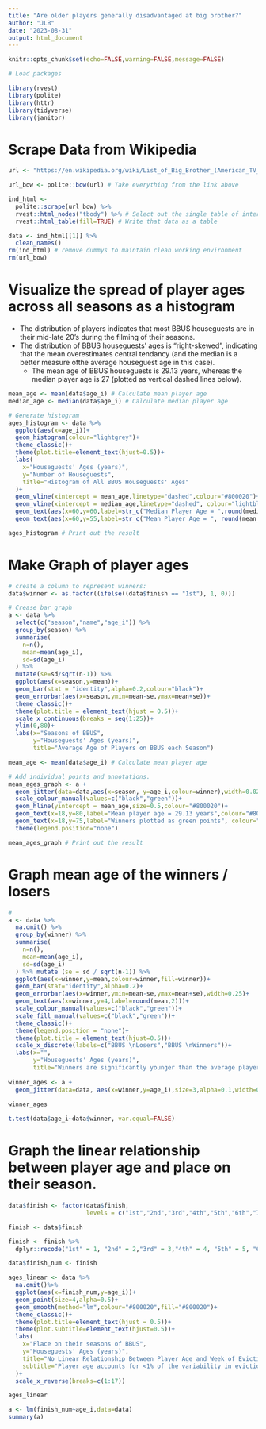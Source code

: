 ```yaml
---
title: "Are older players generally disadvantaged at big brother?"
author: "JLB"
date: "2023-08-31"
output: html_document
---
```


```r
knitr::opts_chunk$set(echo=FALSE,warning=FALSE,message=FALSE)

# Load packages

library(rvest)
library(polite)
library(httr)
library(tidyverse)
library(janitor)
```

# Scrape Data from Wikipedia 
```r
url <- "https://en.wikipedia.org/wiki/List_of_Big_Brother_(American_TV_series)_houseguests"

url_bow <- polite::bow(url) # Take everything from the link above

ind_html <- 
  polite::scrape(url_bow) %>% 
  rvest::html_nodes("tbody") %>% # Select out the single table of interest 
  rvest::html_table(fill=TRUE) # Write that data as a table

data <- ind_html[[1]] %>% 
  clean_names()
rm(ind_html) # remove dummys to maintain clean working environment
rm(url_bow)
```

# Visualize the spread of player ages across all seasons as a histogram

- The distribution of players indicates that most BBUS houseguests are in their mid-late 20's during the filming of their seasons. 
- The distribution of BBUS houseguests' ages is "right-skewed", indicating that the mean overestimates central tendancy (and the median is a better measure ofthe average houseguest age in this case). 
    + The mean age of BBUS houseguests is 29.13 years, whereas the median player age is 27 (plotted as vertical dashed lines below). 

```r
mean_age <- mean(data$age_i) # Calculate mean player age
median_age <- median(data$age_i) # Calculate median player age

# Generate histogram
ages_histogram <- data %>% 
  ggplot(aes(x=age_i))+
  geom_histogram(colour="lightgrey")+
  theme_classic()+
  theme(plot.title=element_text(hjust=0.5))+
  labs(
    x="Houseguests' Ages (years)",
    y="Number of Houseguests",
    title="Histogram of All BBUS Houseguests' Ages"
  )+
  geom_vline(xintercept = mean_age,linetype="dashed",colour="#800020")+
  geom_vline(xintercept = median_age,linetype="dashed", colour="lightblue")+
  geom_text(aes(x=60,y=60,label=str_c("Median Player Age = ",round(median_age,2 ))),colour="lightblue")+
  geom_text(aes(x=60,y=55,label=str_c("Mean Player Age = ", round(mean_age,2))),colour="#800020")

ages_histogram # Print out the result
```

# Make Graph of player ages 
```r
# create a column to represent winners:
data$winner <- as.factor((ifelse((data$finish == "1st"), 1, 0)))

# Crease bar graph
a <- data %>%
  select(c("season","name","age_i")) %>%
  group_by(season) %>%
  summarise(
    n=n(),
    mean=mean(age_i),
    sd=sd(age_i)
  ) %>%
  mutate(se=sd/sqrt(n-1)) %>%
  ggplot(aes(x=season,y=mean))+
  geom_bar(stat = "identity",alpha=0.2,colour="black")+
  geom_errorbar(aes(x=season,ymin=mean-se,ymax=mean+se))+
  theme_classic()+
  theme(plot.title = element_text(hjust = 0.5))+
  scale_x_continuous(breaks = seq(1:25))+
  ylim(0,80)+
  labs(x="Seasons of BBUS",
       y="Houseguests' Ages (years)",
       title="Average Age of Players on BBUS each Season")

mean_age <- mean(data$age_i) # Calculate mean player age

# Add individual points and annotations.
mean_ages_graph <- a + 
  geom_jitter(data=data,aes(x=season, y=age_i,colour=winner),width=0.025,size=3,alpha=0.4)+
  scale_colour_manual(values=c("black","green"))+
  geom_hline(yintercept = mean_age,size=0.5,colour="#800020")+
  geom_text(x=18,y=80,label="Mean player age = 29.13 years",colour="#800020")+
  geom_text(x=18,y=75,label="Winners plotted as green points", colour="green")+
  theme(legend.position="none")

mean_ages_graph # Print out the result
```

# Graph mean age of the winners / losers 
```r
# 
a <- data %>%
  na.omit() %>%
  group_by(winner) %>%
  summarise(
    n=n(),
    mean=mean(age_i),
    sd=sd(age_i)
  ) %>% mutate (se = sd / sqrt(n-1)) %>%
  ggplot(aes(x=winner,y=mean,colour=winner,fill=winner))+
  geom_bar(stat="identity",alpha=0.2)+
  geom_errorbar(aes(x=winner,ymin=mean-se,ymax=mean+se),width=0.25)+
  geom_text(aes(x=winner,y=4,label=round(mean,2)))+
  scale_colour_manual(values=c("black","green"))+
  scale_fill_manual(values=c("black","green"))+
  theme_classic()+
  theme(legend.position = "none")+
  theme(plot.title = element_text(hjust=0.5))+
  scale_x_discrete(labels=c("BBUS \nLosers","BBUS \nWinners"))+
  labs(x="",
       y="Houseguests' Ages (years)",
       title="Winners are significantly younger than the average player")
  
winner_ages <- a + 
  geom_jitter(data=data, aes(x=winner,y=age_i),size=3,alpha=0.1,width=0.15)
  
winner_ages

t.test(data$age_i~data$winner, var.equal=FALSE)
```

# Graph the linear relationship between player age and place on their season. 
```r
data$finish <- factor(data$finish,
                      levels = c("1st","2nd","3rd","4th","5th","6th","7th","8th","9th","10th","11th","12th","13th","14th","15th","16th","17th","18th"))

finish <- data$finish

finish <- finish %>%
  dplyr::recode("1st" = 1, "2nd" = 2,"3rd" = 3,"4th" = 4, "5th" = 5, "6th" = 6, "7th" = 7, "8th" = 8, "9th" = 9, "10th" = 10, "11th" = 11, "12th" = 12, "13th" = 13, "14th" = 14, "15th" = 15, "16th" = 16, "17th" = 17)

data$finish_num <- finish

ages_linear <- data %>%
  na.omit()%>%
  ggplot(aes(x=finish_num,y=age_i))+
  geom_point(size=4,alpha=0.5)+
  geom_smooth(method="lm",colour="#800020",fill="#800020")+
  theme_classic()+
  theme(plot.title=element_text(hjust = 0.5))+
  theme(plot.subtitle=element_text(hjust=0.5))+
  labs(
    x="Place on their seasons of BBUS",
    y="Houseguests' Ages (years)",
    title="No Linear Relationship Between Player Age and Week of Eviction",
    subtitle="Player age accounts for <1% of the variability in eviction week."
  )+
  scale_x_reverse(breaks=c(1:17))

ages_linear

a <- lm(finish_num~age_i,data=data)
summary(a)
```